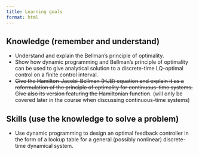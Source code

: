 ```yaml
---
title: Learning goals
format: html
---
```


## Knowledge (remember and understand)

- Understand and explain the Bellman's principle of optimality.
- Show how dynamic programming and Bellman's principle of optimality can be used to give analytical solution to a discrete-time LQ-optimal control on a finite control interval.
- ~~Give the Hamilton-Jacobi-Bellman (HJB) equation and explain it as a reformulation of the principle of optimality for continuous-time systems. Give also its version featuring the Hamiltonian function~~. (will only be covered later in the course when discussing continuous-time systems)

## Skills (use the knowledge to solve a problem)

- Use dynamic programming to design an optimal feedback controller in the form of a lookup table for a general (possibly nonlinear) discrete-time dynamical system.